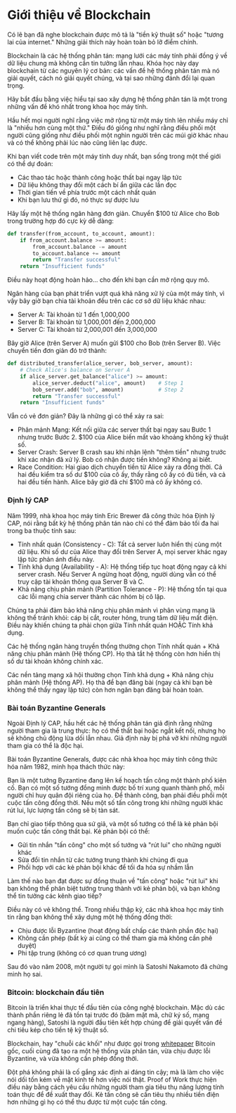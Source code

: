
# Giới thiệu về Blockchain

Có lẽ bạn đã nghe blockchain được mô tả là "tiền kỹ thuật số" hoặc "tương lai của internet." Những giải thích này hoàn toàn bỏ lỡ điểm chính.

Blockchain là các hệ thống phân tán: mạng lưới các máy tính phải đồng ý về dữ liệu chung mà không cần tin tưởng lẫn nhau. Khóa học này dạy blockchain từ các nguyên lý cơ bản: các vấn đề hệ thống phân tán mà nó giải quyết, cách nó giải quyết chúng, và tại sao những đánh đổi lại quan trọng.

Hãy bắt đầu bằng việc hiểu tại sao xây dựng hệ thống phân tán là một trong những vấn đề khó nhất trong khoa học máy tính.

<ArticleSection name="Hệ thống Phân tán" id="distributed-systems" level="h2" />

Hầu hết mọi người nghĩ rằng việc mở rộng từ một máy tính lên nhiều máy chỉ là "nhiều hơn cùng một thứ." Điều đó giống như nghĩ rằng điều phối một người cũng giống như điều phối một nghìn người trên các múi giờ khác nhau và có thể không phải lúc nào cũng liên lạc được.

Khi bạn viết code trên một máy tính duy nhất, bạn sống trong một thế giới có thể dự đoán:
- Các thao tác hoặc thành công hoặc thất bại ngay lập tức
- Dữ liệu không thay đổi một cách bí ẩn giữa các lần đọc
- Thời gian tiến về phía trước một cách nhất quán
- Khi bạn lưu thứ gì đó, nó thực sự được lưu

Hãy lấy một hệ thống ngân hàng đơn giản. Chuyển $100 từ Alice cho Bob trong trường hợp đó cực kỳ dễ dàng:

```python
def transfer(from_account, to_account, amount):
    if from_account.balance >= amount:
        from_account.balance -= amount
        to_account.balance += amount
        return "Transfer successful"
    return "Insufficient funds"
```

Điều này hoạt động hoàn hảo... cho đến khi bạn cần mở rộng quy mô.

Ngân hàng của bạn phát triển vượt quá khả năng xử lý của một máy tính, vì vậy bây giờ bạn chia tài khoản đều trên các cơ sở dữ liệu khác nhau:
- Server A: Tài khoản từ 1 đến 1,000,000
- Server B: Tài khoản từ 1,000,001 đến 2,000,000
- Server C: Tài khoản từ 2,000,001 đến 3,000,000

Bây giờ Alice (trên Server A) muốn gửi $100 cho Bob (trên Server B). Việc chuyển tiền đơn giản đó trở thành:

```python
def distributed_transfer(alice_server, bob_server, amount):
    # Check Alice's balance on Server A
    if alice_server.get_balance("alice") >= amount:
        alice_server.deduct("alice", amount)    # Step 1
        bob_server.add("bob", amount)           # Step 2
        return "Transfer successful"
    return "Insufficient funds"
```
Vẫn có vẻ đơn giản? Đây là những gì có thể xảy ra sai:
- Phân mảnh Mạng: Kết nối giữa các server thất bại ngay sau Bước 1 nhưng trước Bước 2. $100 của Alice biến mất vào khoảng không kỹ thuật số.
- Server Crash: Server B crash sau khi nhận lệnh "thêm tiền" nhưng trước khi xác nhận đã xử lý. Bob có nhận được tiền không? Không ai biết.
- Race Condition: Hai giao dịch chuyển tiền từ Alice xảy ra đồng thời. Cả hai đều kiểm tra số dư $100 của cô ấy, thấy rằng cô ấy có đủ tiền, và cả hai đều tiến hành. Alice bây giờ đã chi $100 mà cô ấy không có.

### Định lý CAP

Năm 1999, nhà khoa học máy tính Eric Brewer đã công thức hóa Định lý CAP, nói rằng bất kỳ hệ thống phân tán nào chỉ có thể đảm bảo tối đa hai trong ba thuộc tính sau:
- Tính nhất quán (Consistency - C): Tất cả server luôn hiển thị cùng một dữ liệu. Khi số dư của Alice thay đổi trên Server A, mọi server khác ngay lập tức phản ánh điều này.
- Tính khả dụng (Availability - A): Hệ thống tiếp tục hoạt động ngay cả khi server crash. Nếu Server A ngừng hoạt động, người dùng vẫn có thể truy cập tài khoản thông qua Server B và C.
- Khả năng chịu phân mảnh (Partition Tolerance - P): Hệ thống tồn tại qua các lỗi mạng chia server thành các nhóm bị cô lập.

Chúng ta phải đảm bảo khả năng chịu phân mảnh vì phân vùng mạng là không thể tránh khỏi: cáp bị cắt, router hỏng, trung tâm dữ liệu mất điện. Điều này khiến chúng ta phải chọn giữa Tính nhất quán HOẶC Tính khả dụng.

Các hệ thống ngân hàng truyền thống thường chọn Tính nhất quán + Khả năng chịu phân mảnh (Hệ thống CP). Họ thà tắt hệ thống còn hơn hiển thị số dư tài khoản không chính xác.

Các nền tảng mạng xã hội thường chọn Tính khả dụng + Khả năng chịu phân mảnh (Hệ thống AP). Họ thà để bạn đăng bài (ngay cả khi bạn bè không thể thấy ngay lập tức) còn hơn ngăn bạn đăng bài hoàn toàn.

### Bài toán Byzantine Generals

Ngoài Định lý CAP, hầu hết các hệ thống phân tán giả định rằng những người tham gia là trung thực: họ có thể thất bại hoặc ngắt kết nối, nhưng họ sẽ không chủ động lừa dối lẫn nhau. Giả định này bị phá vỡ khi những người tham gia có thể là độc hại.

Bài toán Byzantine Generals, được các nhà khoa học máy tính công thức hóa năm 1982, minh họa thách thức này:

Bạn là một tướng Byzantine đang lên kế hoạch tấn công một thành phố kiên cố. Bạn có một số tướng đồng minh được bố trí xung quanh thành phố, mỗi người chỉ huy quân đội riêng của họ. Để thành công, bạn phải điều phối một cuộc tấn công đồng thời. Nếu một số tấn công trong khi những người khác rút lui, lực lượng tấn công sẽ bị tàn sát.

Bạn chỉ giao tiếp thông qua sứ giả, và một số tướng có thể là kẻ phản bội muốn cuộc tấn công thất bại. Kẻ phản bội có thể:
- Gửi tin nhắn "tấn công" cho một số tướng và "rút lui" cho những người khác
- Sửa đổi tin nhắn từ các tướng trung thành khi chúng đi qua
- Phối hợp với các kẻ phản bội khác để tối đa hóa sự nhầm lẫn

Làm thế nào bạn đạt được sự đồng thuận về "tấn công" hoặc "rút lui" khi bạn không thể phân biệt tướng trung thành với kẻ phản bội, và bạn không thể tin tưởng các kênh giao tiếp?

Điều này có vẻ không thể. Trong nhiều thập kỷ, các nhà khoa học máy tính tin rằng bạn không thể xây dựng một hệ thống đồng thời:
- Chịu được lỗi Byzantine (hoạt động bất chấp các thành phần độc hại)
- Không cần phép (bất kỳ ai cũng có thể tham gia mà không cần phê duyệt)
- Phi tập trung (không có cơ quan trung ương)

Sau đó vào năm 2008, một người tự gọi mình là Satoshi Nakamoto đã chứng minh họ sai.

### Bitcoin: blockchain đầu tiên

Bitcoin là triển khai thực tế đầu tiên của công nghệ blockchain. Mặc dù các thành phần riêng lẻ đã tồn tại trước đó (băm mật mã, chữ ký số, mạng ngang hàng), Satoshi là người đầu tiên kết hợp chúng để giải quyết vấn đề chi tiêu kép cho tiền tệ kỹ thuật số.

Blockchain, hay "chuỗi các khối" như được gọi trong [whitepaper](https://bitcoin.org/bitcoin.pdf) Bitcoin gốc, cuối cùng đã tạo ra một hệ thống vừa phân tán, vừa chịu được lỗi Byzantine, và vừa không cần phép đồng thời.

Đột phá không phải là cố gắng xác định ai đáng tin cậy; mà là làm cho việc nói dối tốn kém về mặt kinh tế hơn việc nói thật. Proof of Work thực hiện điều này bằng cách yêu cầu những người tham gia tiêu thụ năng lượng tính toán thực để đề xuất thay đổi. Kẻ tấn công sẽ cần tiêu thụ nhiều tiền điện hơn những gì họ có thể thu được từ một cuộc tấn công.